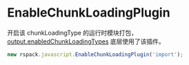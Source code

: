 
# EnableChunkLoadingPlugin

开启该 chunkLoadingType 的运行时模块打包，[output.enabledChunkLoadingTypes](/config/output#outputenabledchunkloadingtypes) 底层使用了该插件。

```js
new rspack.javascript.EnableChunkLoadingPlugin('import');
```
